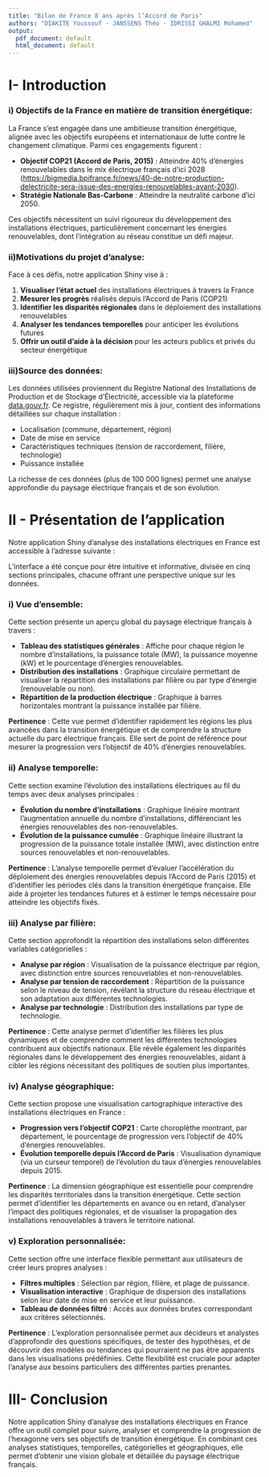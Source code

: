 ---
title: "Bilan de France 8 ans après l’Accord de Paris"
authors: "DIAKITE Youssouf - JANSSENS Théo - IDRISSI GHALMI Mohamed"
output:
  pdf_document: default
  html_document: default
---

# I- Introduction

### i) Objectifs de la France en matière de transition énergétique:

La France s'est engagée dans une ambitieuse transition énergétique, alignée avec les objectifs européens et internationaux de lutte contre le changement climatique. Parmi ces engagements figurent :

-   **Objectif COP21 (Accord de Paris, 2015)** : Atteindre 40% d'énergies renouvelables dans le mix électrique français d'ici 2028 (<https://bigmedia.bpifrance.fr/news/40-de-notre-production-delectricite-sera-issue-des-energies-renouvelables-avant-2030>).
-   **Stratégie Nationale Bas-Carbone** : Atteindre la neutralité carbone d'ici 2050.

Ces objectifs nécessitent un suivi rigoureux du développement des installations électriques, particulièrement concernant les énergies renouvelables, dont l'intégration au réseau constitue un défi majeur.

### ii)Motivations du projet d'analyse:

Face à ces défis, notre application Shiny vise à :

1.  **Visualiser l'état actuel** des installations électriques à travers la France
2.  **Mesurer les progrès** réalisés depuis l'Accord de Paris (COP21)
3.  **Identifier les disparités régionales** dans le déploiement des installations renouvelables
4.  **Analyser les tendances temporelles** pour anticiper les évolutions futures
5.  **Offrir un outil d'aide à la décision** pour les acteurs publics et privés du secteur énergétique

### iii)Source des données:

Les données utilisées proviennent du Registre National des Installations de Production et de Stockage d'Électricité, accessible via la plateforme [data.gouv.fr](https://explore.data.gouv.fr/fr/). Ce registre, régulièrement mis à jour, contient des informations détaillées sur chaque installation :

-   Localisation (commune, département, région)
-   Date de mise en service
-   Caractéristiques techniques (tension de raccordement, filière, technologie)
-   Puissance installée

La richesse de ces données (plus de 100 000 lignes) permet une analyse approfondie du paysage électrique français et de son évolution.

# II - Présentation de l'application

Notre application Shiny d'analyse des installations électriques en France est accessible à l'adresse suivante :

L'interface a été conçue pour être intuitive et informative, divisée en cinq sections principales, chacune offrant une perspective unique sur les données.

### i) Vue d'ensemble:

Cette section présente un aperçu global du paysage électrique français à travers :

-   **Tableau des statistiques générales** : Affiche pour chaque région le nombre d'installations, la puissance totale (MW), la puissance moyenne (kW) et le pourcentage d'énergies renouvelables.
-   **Distribution des installations** : Graphique circulaire permettant de visualiser la répartition des installations par filière ou par type d'énergie (renouvelable ou non).
-   **Répartition de la production électrique** : Graphique à barres horizontales montrant la puissance installée par filière.

**Pertinence** : Cette vue permet d'identifier rapidement les régions les plus avancées dans la transition énergétique et de comprendre la structure actuelle du parc électrique français. Elle sert de point de référence pour mesurer la progression vers l'objectif de 40% d'énergies renouvelables.

### ii) Analyse temporelle:

Cette section examine l'évolution des installations électriques au fil du temps avec deux analyses principales :

-   **Évolution du nombre d'installations** : Graphique linéaire montrant l'augmentation annuelle du nombre d'installations, différenciant les énergies renouvelables des non-renouvelables.
-   **Évolution de la puissance cumulée** : Graphique linéaire illustrant la progression de la puissance totale installée (MW), avec distinction entre sources renouvelables et non-renouvelables.

**Pertinence** : L'analyse temporelle permet d'évaluer l'accélération du déploiement des énergies renouvelables depuis l'Accord de Paris (2015) et d'identifier les périodes clés dans la transition énergétique française. Elle aide à projeter les tendances futures et à estimer le temps nécessaire pour atteindre les objectifs fixés.

### iii) Analyse par filière:

Cette section approfondit la répartition des installations selon différentes variables catégorielles :

-   **Analyse par région** : Visualisation de la puissance électrique par région, avec distinction entre sources renouvelables et non-renouvelables.
-   **Analyse par tension de raccordement** : Répartition de la puissance selon le niveau de tension, révélant la structure du réseau électrique et son adaptation aux différentes technologies.
-   **Analyse par technologie** : Distribution des installations par type de technologie.

**Pertinence** : Cette analyse permet d'identifier les filières les plus dynamiques et de comprendre comment les différentes technologies contribuent aux objectifs nationaux. Elle révèle également les disparités régionales dans le développement des énergies renouvelables, aidant à cibler les régions nécessitant des politiques de soutien plus importantes.

### iv) Analyse géographique:

Cette section propose une visualisation cartographique interactive des installations électriques en France :

-   **Progression vers l'objectif COP21** : Carte choroplèthe montrant, par département, le pourcentage de progression vers l'objectif de 40% d'énergies renouvelables.
-   **Évolution temporelle depuis l'Accord de Paris** : Visualisation dynamique (via un curseur temporel) de l'évolution du taux d'énergies renouvelables depuis 2015.

**Pertinence** : La dimension géographique est essentielle pour comprendre les disparités territoriales dans la transition énergétique. Cette section permet d'identifier les départements en avance ou en retard, d'analyser l'impact des politiques régionales, et de visualiser la propagation des installations renouvelables à travers le territoire national.

### v) Exploration personnalisée:

Cette section offre une interface flexible permettant aux utilisateurs de créer leurs propres analyses :

-   **Filtres multiples** : Sélection par région, filière, et plage de puissance.
-   **Visualisation interactive** : Graphique de dispersion des installations selon leur date de mise en service et leur puissance.
-   **Tableau de données filtré** : Accès aux données brutes correspondant aux critères sélectionnés.

**Pertinence** : L'exploration personnalisée permet aux décideurs et analystes d'approfondir des questions spécifiques, de tester des hypothèses, et de découvrir des modèles ou tendances qui pourraient ne pas être apparents dans les visualisations prédéfinies. Cette flexibilité est cruciale pour adapter l'analyse aux besoins particuliers des différentes parties prenantes.

# III- Conclusion

Notre application Shiny d'analyse des installations électriques en France offre un outil complet pour suivre, analyser et comprendre la progression de l'hexagonne vers ses objectifs de transition énergétique. En combinant ces analyses statistiques, temporelles, catégorielles et géographiques, elle permet d'obtenir une vision globale et détaillée du paysage électrique français.

